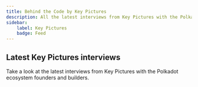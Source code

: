 ```yaml
---
title: Behind the Code by Key Pictures
description: All the latest interviews from Key Pictures with the Polkadot ecosystem founders and builders.
sidebar:
    label: Key Pictures
    badge: Feed
---
```




## Latest Key Pictures interviews
Take a look at the latest interviews from Key Pictures with the Polkadot ecosystem founders and builders.
 <DirectoryLinks directory="interviews/key-pictures" />
